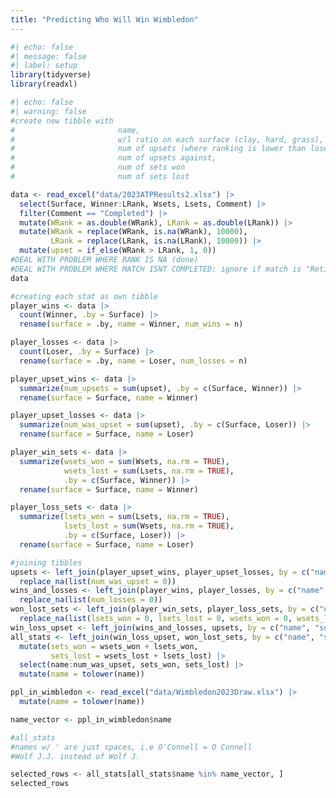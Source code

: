 ```yaml
---
title: "Predicting Who Will Win Wimbledon"
---
```


```r
#| echo: false
#| message: false
#| label: setup
library(tidyverse)
library(readxl)
```

```r
#| echo: false
#| warning: false
#create new tibble with 
#                       name, 
#                       w/l ratio on each surface (clay, hard, grass), 
#                       num of upsets (where ranking is lower than loser) performed, 
#                       num of upsets against, 
#                       num of sets won
#                       num of sets lost

data <- read_excel("data/2023ATPResults2.xlsx") |>
  select(Surface, Winner:LRank, Wsets, Lsets, Comment) |>
  filter(Comment == "Completed") |>
  mutate(WRank = as.double(WRank), LRank = as.double(LRank)) |>
  mutate(WRank = replace(WRank, is.na(WRank), 10000),
         LRank = replace(LRank, is.na(LRank), 10000)) |>
  mutate(upset = if_else(WRank > LRank, 1, 0))
#DEAL WITH PROBLEM WHERE RANK IS NA (done)
#DEAL WITH PROBLEM WHERE MATCH ISNT COMPLETED: ignore if match is "Retired" or "Walkover"
data

#creating each stat as own tibble
player_wins <- data |> 
  count(Winner, .by = Surface) |>
  rename(surface = .by, name = Winner, num_wins = n)

player_losses <- data |>
  count(Loser, .by = Surface) |>
  rename(surface = .by, name = Loser, num_losses = n)

player_upset_wins <- data |>
  summarize(num_upsets = sum(upset), .by = c(Surface, Winner)) |>
  rename(surface = Surface, name = Winner)

player_upset_losses <- data |>
  summarize(num_was_upset = sum(upset), .by = c(Surface, Loser)) |>
  rename(surface = Surface, name = Loser)

player_win_sets <- data |>
  summarize(wsets_won = sum(Wsets, na.rm = TRUE), 
            wsets_lost = sum(Lsets, na.rm = TRUE), 
            .by = c(Surface, Winner)) |>
  rename(surface = Surface, name = Winner)

player_loss_sets <- data |>
  summarize(lsets_won = sum(Lsets, na.rm = TRUE), 
            lsets_lost = sum(Wsets, na.rm = TRUE), 
            .by = c(Surface, Loser)) |>
  rename(surface = Surface, name = Loser)

#joining tibbles
upsets <- left_join(player_upset_wins, player_upset_losses, by = c("name", "surface")) |>
  replace_na(list(num_was_upset = 0))
wins_and_losses <- left_join(player_wins, player_losses, by = c("name", "surface")) |>
  replace_na(list(num_losses = 0))
won_lost_sets <- left_join(player_win_sets, player_loss_sets, by = c("name", "surface")) |>
  replace_na(list(lsets_won = 0, lsets_lost = 0, wsets_won = 0, wsets_lost = 0))
win_loss_upset <- left_join(wins_and_losses, upsets, by = c("name", "surface"))
all_stats <- left_join(win_loss_upset, won_lost_sets, by = c("name", "surface")) |>
  mutate(sets_won = wsets_won + lsets_won,
         sets_lost = wsets_lost + lsets_lost) |>
  select(name:num_was_upset, sets_won, sets_lost) |>
  mutate(name = tolower(name))

ppl_in_wimbledon <- read_excel("data/Wimbledon2023Draw.xlsx") |>
  mutate(name = tolower(name))

name_vector <- ppl_in_wimbledon$name

#all_stats
#names w/ ' are just spaces, i.e O'Connell = O Connell
#Wolf J.J. instead of Wolf J.

selected_rows <- all_stats[all_stats$name %in% name_vector, ]
selected_rows

```

